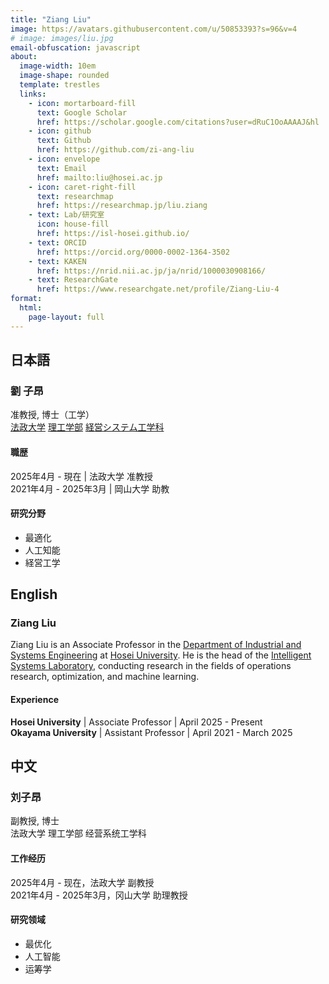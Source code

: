 ```yaml
---
title: "Ziang Liu"
image: https://avatars.githubusercontent.com/u/50853393?s=96&v=4
# image: images/liu.jpg
email-obfuscation: javascript
about:
  image-width: 10em
  image-shape: rounded
  template: trestles
  links:
    - icon: mortarboard-fill
      text: Google Scholar
      href: https://scholar.google.com/citations?user=dRuC1OoAAAAJ&hl
    - icon: github
      text: Github
      href: https://github.com/zi-ang-liu
    - icon: envelope
      text: Email
      href: mailto:liu@hosei.ac.jp
    - icon: caret-right-fill
      text: researchmap
      href: https://researchmap.jp/liu.ziang
    - text: Lab/研究室
      icon: house-fill
      href: https://isl-hosei.github.io/
    - text: ORCID
      href: https://orcid.org/0000-0002-1364-3502
    - text: KAKEN
      href: https://nrid.nii.ac.jp/ja/nrid/1000030908166/
    - text: ResearchGate
      href: https://www.researchgate.net/profile/Ziang-Liu-4
format: 
  html:
    page-layout: full
---
```


::: {.panel-tabset}
## 日本語
### 劉 子昂 
准教授, ​博士（工学）   
[​法政大学](https://www.hosei.ac.jp/)
[理工学部](https://www.hosei.ac.jp/riko/)
[経営システム工学科](https://ise-hp.ws.hosei.ac.jp/)

#### 職歴

2025年4月 - 現在 |  法政大学 准教授    
2021年4月 - 2025年3月 |  岡山大学 助教

#### 研究分野

- 最適化
- 人工知能
- 経営工学

## English
### Ziang Liu
Ziang Liu is an Associate Professor in the [Department of Industrial and Systems Engineering](https://ise-hp.ws.hosei.ac.jp/) at [Hosei University](https://www.hosei.ac.jp/). He is the head of the [Intelligent Systems Laboratory](https://isl-hosei.github.io/), conducting research in the fields of operations research, optimization, and machine learning.

#### Experience

**Hosei University** | Associate Professor | April 2025 - Present    
**Okayama University** | Assistant Professor | April 2021 - March 2025

## 中文
### 刘子昂   
副教授, 博士  
法政大学 理工学部 经营系统工学科

#### 工作经历

2025年4月 - 现在，法政大学 副教授    
2021年4月 - 2025年3月，冈山大学 助理教授

#### 研究领域
- 最优化
- 人工智能
- 运筹学
:::